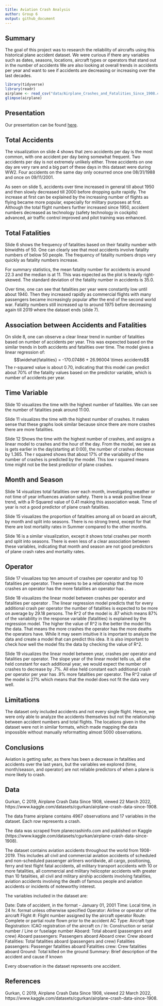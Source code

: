 ---
title: Aviation Crash Analysis
author: Group 6
output: github_document
---

## Summary

The goal of this project was to research the reliability of aircrafts using this historical plane accident dataset. We were curious if there any variables such as dates, seasons, locations, aircraft types or operators that stand out in the number of accidents We are also looking at overall trends in accidents per year and want to see if accidents are decreasing or increasing over the last decades.


```{r load-data, message=FALSE, warning=FALSE, include=FALSE}
library(tidyverse)
library(readr)
airplane <- read_csv("data/Airplane_Crashes_and_Fatalities_Since_1908.csv")
glimpse(airplane)
```

## Presentation

Our presentation can be found [here](presentation/presentation.html).


## Total Accidents

The visualization on slide 4 shows that zero accidents per day is the most common, with one accident per day being somewhat frequent. Two accidents per day is not extremely unlikely either. Three accidents on one day are very rare and a big part of these days in this dataset were during WW2. Four accidents on the same day only oceurred once one 08/31/1988 and once on 09/11/2001.

As seen on slide 5, accidents over time increased in general till about 1950 and then slowly decreased till 2000 before dropping quite rapidly. The increase at first can be explained by the increasing number of flights as flying became more popular, especially for military purposes at first. Although the total flight numbers further increased since 1950, accident numbers decreased as technology (safety technology in cockpits) advanced, air traffic control improved and pilot training was enhanced. 


## Total Fatalities

Slide 6 shows the frequency of fatalities based on their fatality number with binwidhts of 50. One can clearly see that most accidents involve fatality numbers of below 50 people. The frequency of fatality numbers drops very quickly as fatality numbers increase.

For summary statistics, the mean fatality number for accidents is around 22.3 and the median is at 11. This was expected as the plot is heavily right-skewed. The standard deviation of the fatality number in accidents is 35.0.

Over time, one can see that fatalities per year were constantly low until about 1940. Then they increased rapidly as commercial flights with many passengers became increasingly popular after the end of the second world war. Fatality numbers still increased up to around 1975 before decreasing again till 2019 where the dataset ends (slide 7).


## Association between Accidents and Fatalities

On slide 8, one can observe a clear linear trend in number of fatalities based on number of accidents per year. This was expexcted based on the similar trends in both accidents and fatalities over time. The model gives a linear regression of: $$\widehat{fatalities} = -170.07486  + 26.96004 \times accidents$$
The r-squared value is about 0.70, indicating that this model can predict about 70% of the fatality values based on the predictor variable, which is number of accidents per year.

## Time Variable 

Slide 10 visualizes the time with the highest number of fatalities. We can see the number of fatalities peak around 11:00. 

Slide 11 visualizes the time with the highest number of crashes. It makes sense that these graphs look similar because since there are more crashes there are more fatalities. 

Slide 12 Shows the time with the highest number of crashes, and assigns a linear model to crashes and the hour of the day. From the model, we see as is gets earlier in the day(starting at 0:00), the number of crashes decrease by 1.365. The r squared shows that about 17% of the variability of the number of crashes is predicted by the model. This low r squared means time might not be the best predictor of plane crashes.


## Month and Season

Slide 14 visualizes total fatalities over each month, investigating weather or not time of year influences aviation safety. There is a weak positive linear trend, with a R-Squared value of 0.41 making this association weak. Time of year is not a good predictor of plane crash fatalities. 

Slide 15 visualizes the proportion of fatalities among all on board an aircraft, by month and split into seasons. There is no strong trend, except for that there are lost mortality rates in Summer compared to the other months.

Slide 16 is a similar visualization, except it shows total crashes per month and split into seasons. There is even less of a clear association between these variables, indicating that month and season are not good predictors of plane crash rates and mortality rates.

## Operator 
Slide 17 visualizes top ten amount of crashes per operator and top 10 fatalities per operator. There seems to be a relationship that the more crashes an operator has the more fatalities an operator has .

Slide 18 visualizes the linear model between crashes per operator and fatalities per operator . The linear regression model predicts that for every additional crash per operator the number of fatalities is expected to be more on average by 29.18 persons. The R^2 of the model is .87 which means 87% of the variability in the response variable (fatalities) is explained by the regression model. The higher the value of R^2 is the better the model fits the data. That means the more crashes the operator has the more deaths the operators have. While it may seem intuitive it is important to analyze the data and create a model that can predict this idea. It is also important to check how well the model fits the data by checking the value of R^2. 

Slide 19 visualizes the linear model between year, crashes per operator and fatalities per operator. The slope year of the linear model tells us, all else held constant for each additional year, we would expect the number of crashes to decrease by .7%. All else held constant each additional crash per operator per year has .9% more fatalities per operator. The R^2 value of the model is 27% which means that the model does not fit the data very well.


## Limitations

The dataset only included accidents and not every single flight. Hence, we were only able to analyze the accidents themselves but not the relationship between accident numbers and total flights. 
The locations given in the dataset were not in similar formats, which made mapping the data impossible without manually reformatting almost 5000 observations.


## Conclusions

Aviation is getting safer, as there has been a decrease in fatalities and accidents over the last years, but the variables we explored (time, month/season, and operator) are not reliable predictors of when a plane is more likely to crash.


## Data 

Gurkan, C 2019, Airplane Crash Data Since 1908, viewed 22 March 2022, https://www.kaggle.com/datasets/cgurkan/airplane-crash-data-since-1908.

The data frame airplane contains 4967 observations and 17 variables in the dataset. Each row represents a crash.

The data was scraped from planecrashinfo.com and published on Kaggle (https://www.kaggle.com/datasets/cgurkan/airplane-crash-data-since-1908). 

The dataset contains aviation accidents throughout the world from 1908-2019. This includes all civil and commercial aviation accidents of scheduled and non-scheduled passenger airliners worldwide, all cargo, positioning, ferry and test flight fatal accidents, all military transport accidents with 10 or more fatalities, all commercial and military helicopter accidents with greater than 10 fatalities, all civil and military airship accidents involving fatalities, aviation accidents involving the death of famous people and aviation accidents or incidents of noteworthy interest.

The variables included in the dataset are:

Date: Date of accident, in the format - January 01, 2001
Time: Local time, in 24 hr. format unless otherwise specified
Operator: Airline or operator of the aircraft
Flight #: Flight number assigned by the aircraft operator
Route: Complete or partial route flown prior to the accident
AC Type: Aircraft type
Registration: ICAO registration of the aircraft
cn / ln: Construction or serial number / Line or fuselage number
Aboard: Total aboard (passengers and crew)
Aboard passengers: Passengers aboard
Aboard crew: Crew aboard
Fatalities: Total fatalities aboard (passengers and crew)
Fatalities passengers: Passenger fatalities aboard
Fatalities crew: Crew fatalities aboard
Ground: Total killed on the ground
Summary: Brief description of the accident and cause if known

Every observation in the dataset represents one accident.

## References

Gurkan, C 2019, Airplane Crash Data Since 1908, viewed 22 March 2022, https://www.kaggle.com/datasets/cgurkan/airplane-crash-data-since-1908.

